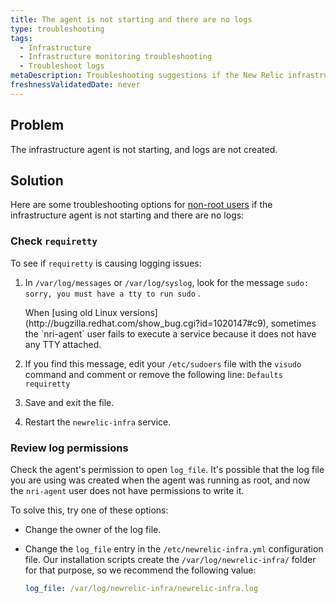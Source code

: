```yaml
---
title: The agent is not starting and there are no logs
type: troubleshooting
tags:
  - Infrastructure
  - Infrastructure monitoring troubleshooting
  - Troubleshoot logs
metaDescription: Troubleshooting suggestions if the New Relic infrastructure agent is not starting and there are no logs
freshnessValidatedDate: never
---
```


## Problem

The infrastructure agent is not starting, and logs are not created.

## Solution

Here are some troubleshooting options for [non-root users](/docs/infrastructure/install-configure-infrastructure/linux-installation/linux-agent-running-modes) if the infrastructure agent is not starting and there are no logs:

### Check `requiretty`

To see if `requiretty` is causing logging issues:

1. In `/var/log/messages` or `/var/log/syslog`, look for the message `sudo: sorry, you must have a tty to run sudo` .

   <Callout variant="important">
     When [using old Linux versions](http://bugzilla.redhat.com/show_bug.cgi?id=1020147#c9), sometimes the `nri-agent` user fails to execute a service because it does not have any TTY attached.
   </Callout>
2. If you find this message, edit your `/etc/sudoers` file with the `visudo` command and comment or remove the following line: `Defaults requiretty`
3. Save and exit the file.
4. Restart the `newrelic-infra` service.

### Review log permissions

Check the agent's permission to open `log_file`. It's possible that the log file you are using was created when the agent was running as root, and now the `nri-agent` user does not have permissions to write it.

To solve this, try one of these options:

* Change the owner of the log file.
* Change the `log_file` entry in the `/etc/newrelic-infra.yml` configuration file. Our installation scripts create the `/var/log/newrelic-infra/` folder for that purpose, so we recommend the following value:

  ```yml
  log_file: /var/log/newrelic-infra/newrelic-infra.log
  ```
